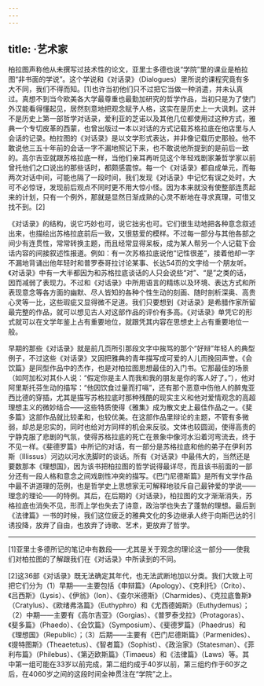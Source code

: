```yaml
---
---
---
```

title: ·艺术家
---




柏拉图声称他从未撰写过技术性的论文，亚里士多德也说“学院”里的课业是柏拉图“非书面的学说”。这个学说和《对话录》（Dialogues）里所说的课程究竟有多大不同，我们不得而知。[1]也许当初他们只不过把它当做一种消遣，并未认真过。真想不到当今欧美各大学最尊重也最勤加研究的哲学作品，当初只是为了使门外汉能看得懂起见，居然刻意地把观念赋予人格，这实在是历史上一大讽刺。这并不是历史上第一部哲学对话录，爱利亚的芝诺以及其他几位都使用过这种方式，雅典一个专切皮革的西蒙，也曾出版过一本以对话的方式记载苏格拉底在他店里与人会话的记录。柏拉图的《对话录》是以文学形式表达，并非像记载历史那般。他不敢说他三五十年前的会话一字不漏地照记下来，也不敢说他所提到的是前后一致的。高尔吉亚就跟苏格拉底一样，当他们亲耳再听见这个年轻戏剧家兼哲学家以前曾托他们之口说出的那些话时，都颇感震惊。每一个《对话录》都自成单元，而每两次对话中间，可能也隔了一段时间，我们发现《对话录》中记忆有误之处时，大可不必惊讶，发现前后观点不同时更不用大惊小怪。因为本来就没有使整部连贯起来的计划，只有一个例外，那就是显然日渐成熟的心灵不断地在寻求真理，可惜又找不到。[2]

《对话录》的结构，说它巧妙也可，说它拙劣也可。它们很生动地把各种意念叙述出来，也描绘出苏格拉底前后一致，又很慈爱的模样。不过每一部分与其他各部之间少有连贯性，常常转换主题，而且经常显得呆板，成为某人帮另一个人记载下会话内容的间接叙述性报道。例如：有一次苏格拉底说他“记性很差”，接着他却一字不漏地背诵出他年轻时和普罗泰哥拉讨论某事、长达54页的文字给一个朋友听。《对话录》中有一大半都因为和苏格拉底谈话的人只会说些“对”、“是”之类的话，因而减弱了表现力。不过和《对话录》中所用语言的精练以及环境、表达方式和所表现意念等各方面的幽默、尽人皆知的各种个性生动的刻画、随时剖析深奥、高贵心灵等一比，这些瑕疵又显得微不足道。我们只要想到《对话录》是希腊作家所留最完整的作品，就可以想见古人对这部作品的评价有多高。《对话录》单凭它的形式就可以在文学年鉴上占有重要地位，就跟凭其内容在思想史上占有重要地位一般。

早期的那些《对话录》就是前几页所引那段文字中挨骂的那个“好辩”年轻人的典型例子，不过这些《对话录》又因把雅典的青年描写成可爱的人儿而挽回声誉。《会饮篇》是同型作品中的杰作，也是对柏拉图思想最佳的入门书。它那最佳的场景（如阿加松对其仆人说：“假定你是主人而我和我的朋友是你的客人好了。”），他对阿里斯托芬生动的描写：“他因饮食过量而打嗝”，还有那个恶意中伤他人的醉鬼亚西比德的穿插，尤其是描写苏格拉底时那种残酷的现实主义和他对爱情观念的高超理想主义的微妙结合——这些特质使得《雅集》成为散文史上最佳作品之一。《斐多篇》这部作品就比较柔和，也较优美。在这部作品里辩论的主题，不管有多微弱，却总是忠实的，同时也给对方同样的机会来反驳。文体也较圆润，使得高贵的宁静克服了悲剧的气氛，使得苏格拉底的死亡在景象中像河水沿着河弯流去，终于不见一样。《斐德罗篇》中所记的对话，有一部分是苏格拉底和他的弟子在伊利苏斯（Illissus）河边以河水洗脚时的谈话。所有《对话录》中最伟大的，当然还是要数那本《理想国》，因为该书把柏拉图的哲学说得最详尽，而且该书前面的一部分还有一段人格和意念之间戏剧性冲突的描写。《巴门尼德斯篇》是所有文学作品中最不讲道理的范例，也是哲学史上思想家无可解释地驳斥自己最钟爱的学说——理念的理论——的特例。其后，在后期的《对话录》，柏拉图的文才渐渐消失，苏格拉底也消失不见，形而上学也失去了诗意，政治学也失去了蓬勃的理想。最后到《法律篇》一书的时候，我们这位疲乏的雅典文化的多边继承人终于向斯巴达的引诱投降，放弃了自由，也放弃了诗歌、艺术，更放弃了哲学。



* * *



[1]亚里士多德所记的笔记中有数段——尤其是关于观念的理论这一部分——使我们对柏拉图的了解跟我们在《对话录》中所读到的不同。

[2]这36部《对话录》既无法确定其年代，也无法武断地加以分类。我们大致上可把它们分为（1）早期——主要包括《申辩篇》（Apology）、《克利托》（Crito）、《吕西斯》（Lysis）、《伊翁》（Ion）、《查尔米德斯》（Charmides）、《克拉底鲁斯》（Cratylus）、《欧绪弗洛篇》（Euthyphro）和《尤西德姆斯》（Euthydemus）；（2）中期——主要有《高尔吉亚》（Gorgias）、《普罗泰戈拉》（Protagoras）、《斐多篇》（Phaedo）、《会饮篇》（Symposium）、《斐德罗篇》（Phaedrus）和《理想国》（Republic）；（3）后期——主要有《巴门尼德斯篇》（Parmenides）、《提特图斯》（Theaetetus）、《智者篇》（Sophist）、《政治家》（Statesman）、《菲利布篇》（Philebus）、《第迈欧斯篇》（Timaeus）和《法律篇》（Laws）等。其中第一组可能在33岁以前完成，第二组约成于40岁以前，第三组约作于60岁之后，在4060岁之间的这段时间全神贯注在“学院”之上。